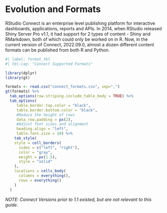 # Evolution and Formats {.unnumbered}

RStudio Connect is an enterprise level publishing platform for interactive dashboards, applications, reports and APIs.  In 2014, when RStudio  released Shiny Server Pro v1.1, it had support for 2 types of content - Shiny and RMarkdown, both of which could only be worked on in R.  Now, in the current version of Connect, 2022.09.0, almost a dozen different content formats can be published from both R and Python.  

```r
#| label: format_tbl
#| tbl-cap: "Connect Supported Formats"

library(dplyr)
library(gt)

formats <- read.csv("connect_formats.csv", sep=",") 
gt(formats) %>%
  tab_options(row.striping.include_table_body = TRUE) %>%
  tab_options(
     table.border.top.color = "black",
     table.border.bottom.color = "black",
     #Reduce the height of rows
     data_row.padding = px(2),
     #Adjust font sizes and alignment
     heading.align = "left",
     table.font.size = 10) %>%
    tab_style(
    style = cell_borders(
      sides = c("left", "right"),
      color = "gray",
      weight = px(1.5),
      style = "solid"
    ),
    locations = cells_body(
      columns = everything(),
      rows = everything()
    )
  )
```

_NOTE: Connect Versions prior to 1.1 existed, but are not relevant to this guide._
